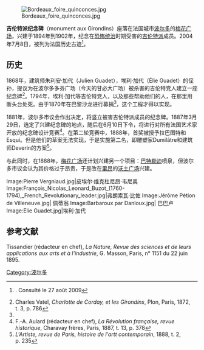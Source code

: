 [[Image:Bordeaux_foire_quinconces.jpg|thumb]]

'''吉伦特派纪念碑'''（monument aux Girondins）座落在法国城市[[波尔多|波尔多]]的[[梅花广场|梅花广场]]，兴建于1894年到1902年，纪念在[[恐怖统治|恐怖统治]]时期受害的[[吉伦特派|吉伦特派]]成员。2004年7月8日，被列为法国历史古迹<ref>{{Mérimée|PA33000074 |Inscription du Monument aux Girondins}}. Consulté le 27 août 2009</ref>。

== 历史 ==
1868年，建筑师朱利安·加代（Julien Guadet），埃利·加代（Élie Guadet）的侄孙，提议为在波尔多多芬广场（今天的甘必大广场）被杀害的吉伦特党人建立一座纪念碑<ref name="vatel">Charles Vatel, ''Charlotte de Corday, et les Girondins'', Plon, Paris, 1872, t. 3, p. 786</ref>。1794年，埃利·加代等吉伦特党人，以及那些帮助他们的人，在那里用断头台处死。由于1870年在巴黎沙龙进行募捐<ref name="vatel"/>，这个工程才得以实现。

1881年，波尔多市议会作出决定，将竖立被害吉伦特派成员的纪念碑。1887年3月29日，选定了兴建纪念碑的地点，随后在6月10日下令，将进行对所有法国艺术家开放的纪念碑设计竞赛<ref>F.-A. Aulard (rédacteur en chef), ''La Révolution française, revue historique'', Charavay frères, Paris, 1887, t. 13, p. 378</ref>。在第二轮竞赛中，1888年，首奖被授予拉巴图特和Esqui。但是他们的草案无法实现，于是实施第二名，即雕塑家Dumilâtre和建筑师Deverin的方案<ref>''L'Artiste, revue de Paris, histoire de l'artt contemporain'', 1888, t. 2, p. 235</ref>。 

与此同时，在1888年，[[梅花广场|梅花广场]]还计划兴建另一个项目：[[弗里德利·奥古斯特·巴特勒迪|巴特勒迪]]喷泉，但波尔多市议会认为其价格过于昂贵，于是改在[[里昂|里昂]]的[[沃土广场|沃土广场]]兴建。 

<gallery>
Image:Pierre Vergniaud.jpg|皮埃尔·维克杜尼昂·韦尼奥
Image:François_Nicolas_Leonard_Buzot_(1760-1794),_French_Revolutionary_leader.jpg|弗朗索瓦·比佐
Image:Jérôme Pétion de Villeneuve.jpg| 佩蒂翁 
Image:Barbaroux par Danloux.jpg| 巴巴卢
Image:Elie Guadet.jpg|埃利·加代
</gallery>

== 参考文献 ==
{{commons-inline|Category:Monument aux Girondins}}
Tissandier (rédacteur en chef), ''La Nature, Revue des sciences et de leurs applications aux arts et à l'industrie'', G. Masson, Paris, n° 1151 du 22 juin 1895.
<references />

{{portal|法国}}

[[Category:波尔多|Category:波尔多]]